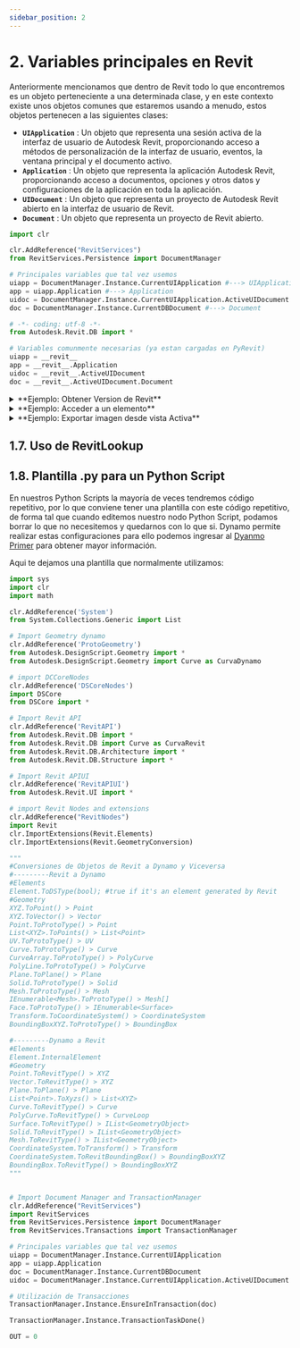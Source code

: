 ```yaml
---
sidebar_position: 2
---
```





# 2. Variables principales en Revit
Anteriormente mencionamos que dentro de Revit todo lo que encontremos es un objeto perteneciente a una determinada clase,
y en este contexto existe unos objetos comunes que estaremos usando a menudo, estos objetos pertenecen a las siguientes clases:

* **`UIApplication`** : Un objeto que representa una sesión activa de la interfaz de usuario de Autodesk Revit, proporcionando acceso a métodos de personalización de la interfaz de usuario, eventos, la ventana principal y el documento activo.
* **`Application`** : Un objeto que representa la aplicación Autodesk Revit, proporcionando acceso a documentos, opciones y otros datos y configuraciones de la aplicación en toda la aplicación.
* **`UIDocument`** : Un objeto que representa un proyecto de Autodesk Revit abierto en la interfaz de usuario de Revit.
* **`Document`** : Un objeto que representa un proyecto de Revit abierto.


```python title="PythonScript 📦"
import clr

clr.AddReference("RevitServices")
from RevitServices.Persistence import DocumentManager

# Principales variables que tal vez usemos
uiapp = DocumentManager.Instance.CurrentUIApplication #---> UIApplication
app = uiapp.Application #---> Application
uidoc = DocumentManager.Instance.CurrentUIApplication.ActiveUIDocument #---> UIDocument
doc = DocumentManager.Instance.CurrentDBDocument #---> Document
```

```python title="PyRevit 🧩"
# -*- coding: utf-8 -*-
from Autodesk.Revit.DB import *

# Variables comunmente necesarias (ya estan cargadas en PyRevit)
uiapp = __revit__
app = __revit__.Application 
uidoc = __revit__.ActiveUIDocument
doc = __revit__.ActiveUIDocument.Document
```


<details close>
  <summary>**Ejemplo: Obtener Version de Revit**</summary>

  En este ejemplo se muestra como obetenr la version de Revit que se esta ejecutando
```python title="PythonScript 📦"
import clr

clr.AddReference("RevitServices")
from RevitServices.Persistence import DocumentManager

# Principales variables que tal vez usemos
app = uiapp.Application
doc = DocumentManager.Instance.CurrentDBDocument

# Version de Revit
# resaltado--next-line
rvtVersion = app.VersionNumber

# Titulo del proyecto
# resaltado--next-line
titulo = doc.Title

# Accediendo a la vista activa
# resaltado--next-line
vistaActiva = doc.ActiveView

OUT = rvtVersion
```

  {/* <CodeBlock language="py">{ej_textNoteMayuscula}</CodeBlock> */}
</details>

<details close>
  <summary>**Ejemplo: Acceder a un elemento**</summary>

  En este ejemplo se muestra como obtener un elemento a partir del numero de Id
```python title="PythonScript 📦"
import clr

clr.AddReference("RevitServices")
from RevitServices.Persistence import DocumentManager

# Principales variables que tal vez usemos
doc = DocumentManager.Instance.CurrentDBDocument

int_id = IN[0]
id = ElementId(int_id) # ElementId

# Obtener un elemento 
# resaltado--next-line
elemento = doc.GetElement(id)

OUT = elemento
```

  {/* <CodeBlock language="py">{ej_textNoteMayuscula}</CodeBlock> */}
</details>



<details close>
  <summary>**Ejemplo: Exportar imagen desde vista Activa**</summary>

```python title="PythonScript 📦"
import clr

clr.AddReference("RevitAPI")
from Autodesk.Revit.DB import *

clr.AddReference("RevitServices")
from RevitServices.Persistence import DocumentManager

# Principales variables que tal vez usemos
doc = DocumentManager.Instance.CurrentDBDocument


# INPUTS
rutaImagen = IN[0]

# resaltado-start
# Crear el objeto ImageExportOptions
options = ImageExportOptions()
options.FilePath = rutaImagen
options.ExportRange = ExportRange.CurrentView

# Exportando la imagen usando Metodo "ExportImage()" del objeto "Document"
doc.ExportImage(options)
# resaltado-end

OUT = 0
```
</details>


## 1.7. Uso de RevitLookup


## 1.8. Plantilla .py para un Python Script

En nuestros Python Scripts la mayoría de veces tendremos código repetitivo, por lo que conviene tener una plantilla con este código repetitivo, de forma tal que cuando editemos nuestro nodo Python Script, podamos borrar lo que no necesitemos y quedarnos con lo que si.
Dynamo permite realizar estas configuraciones para ello podemos ingresar al [Dyanmo Primer](https://primer.dynamobim.org/10_Custom-Nodes/10-6_Python-Templates.html) para obtener mayor información.

Aqui te dejamos una plantilla que normalmente utilizamos:

```py
import sys
import clr
import math

clr.AddReference('System')
from System.Collections.Generic import List

# Import Geometry dynamo
clr.AddReference('ProtoGeometry')
from Autodesk.DesignScript.Geometry import *
from Autodesk.DesignScript.Geometry import Curve as CurvaDynamo

# import DCCoreNodes
clr.AddReference('DSCoreNodes')
import DSCore
from DSCore import *

# Import Revit API
clr.AddReference('RevitAPI')
from Autodesk.Revit.DB import *
from Autodesk.Revit.DB import Curve as CurvaRevit
from Autodesk.Revit.DB.Architecture import *
from Autodesk.Revit.DB.Structure import *

# Import Revit APIUI
clr.AddReference('RevitAPIUI')
from Autodesk.Revit.UI import *

# import Revit Nodes and extensions
clr.AddReference("RevitNodes")
import Revit
clr.ImportExtensions(Revit.Elements)
clr.ImportExtensions(Revit.GeometryConversion)

"""
#Conversiones de Objetos de Revit a Dynamo y Viceversa
#---------Revit a Dynamo
#Elements
Element.ToDSType(bool); #true if it's an element generated by Revit
#Geometry
XYZ.ToPoint() > Point
XYZ.ToVector() > Vector
Point.ToProtoType() > Point
List<XYZ>.ToPoints() > List<Point>
UV.ToProtoType() > UV
Curve.ToProtoType() > Curve
CurveArray.ToProtoType() > PolyCurve
PolyLine.ToProtoType() > PolyCurve
Plane.ToPlane() > Plane
Solid.ToProtoType() > Solid
Mesh.ToProtoType() > Mesh
IEnumerable<Mesh>.ToProtoType() > Mesh[]
Face.ToProtoType() > IEnumerable<Surface>
Transform.ToCoordinateSystem() > CoordinateSystem
BoundingBoxXYZ.ToProtoType() > BoundingBox

#---------Dynamo a Revit
#Elements
Element.InternalElement
#Geometry
Point.ToRevitType() > XYZ
Vector.ToRevitType() > XYZ
Plane.ToPlane() > Plane
List<Point>.ToXyzs() > List<XYZ>
Curve.ToRevitType() > Curve
PolyCurve.ToRevitType() > CurveLoop
Surface.ToRevitType() > IList<GeometryObject>
Solid.ToRevitType() > IList<GeometryObject>
Mesh.ToRevitType() > IList<GeometryObject>
CoordinateSystem.ToTransform() > Transform
CoordinateSystem.ToRevitBoundingBox() > BoundingBoxXYZ
BoundingBox.ToRevitType() > BoundingBoxXYZ
"""


# Import Document Manager and TransactionManager
clr.AddReference("RevitServices")
import RevitServices
from RevitServices.Persistence import DocumentManager
from RevitServices.Transactions import TransactionManager

# Principales variables que tal vez usemos
uiapp = DocumentManager.Instance.CurrentUIApplication
app = uiapp.Application
doc = DocumentManager.Instance.CurrentDBDocument
uidoc = DocumentManager.Instance.CurrentUIApplication.ActiveUIDocument

# Utilización de Transacciones
TransactionManager.Instance.EnsureInTransaction(doc)

TransactionManager.Instance.TransactionTaskDone()

OUT = 0
```